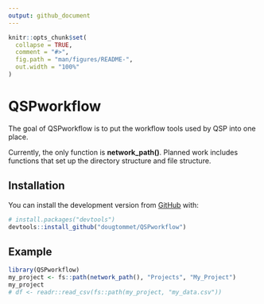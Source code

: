 ```yaml
---
output: github_document
---
```


<!-- README.md is generated from README.Rmd. Please edit that file -->

```r
knitr::opts_chunk$set(
  collapse = TRUE,
  comment = "#>",
  fig.path = "man/figures/README-",
  out.width = "100%"
)
```

# QSPworkflow

<!-- badges: start -->
<!-- badges: end -->

The goal of QSPworkflow is to put the workflow tools used by QSP into one place.

Currently, the only function is **network_path()**.  Planned work includes functions that set up the directory structure and file structure.

## Installation

You can install the  development version from [GitHub](https://github.com/) with:

``` r
# install.packages("devtools")
devtools::install_github("dougtommet/QSPworkflow")
```
## Example


```r
library(QSPworkflow)
my_project <- fs::path(network_path(), "Projects", "My_Project")
my_project
# df <- readr::read_csv(fs::path(my_project, "my_data.csv"))
```
